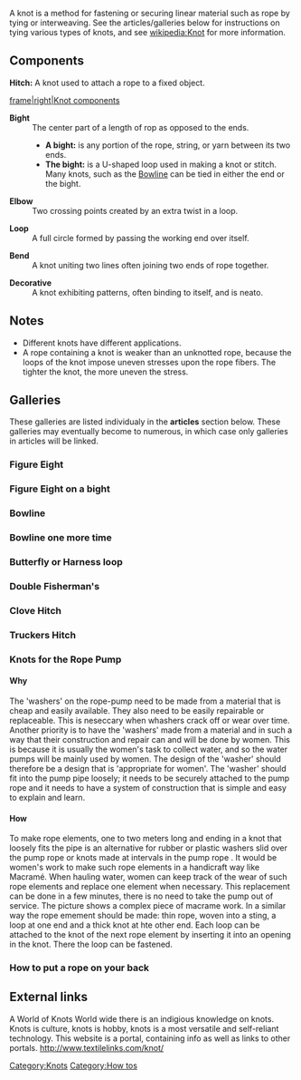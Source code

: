 {{Offline content bundle}}
A knot is a method for fastening or securing linear material such as rope by tying or interweaving.  See the articles/galleries below for instructions on tying various types of knots, and see [[wikipedia:Knot]] for more information.

==Components==
;'''Hitch:''' A knot used to attach a rope to a fixed object.

[[image:BightLoopElbow.jpg|frame|right|Knot components]]
;'''Bight''' 
:The center part of a length of rop as opposed to the ends.
:*'''A bight:''' is any portion of the rope, string, or yarn between its two ends.
:*'''The bight:''' is a U-shaped loop used in making a knot or stitch.  Many knots, such as the [[Bowline]] can be tied in either the end or the bight.

;'''Elbow''' 
:Two crossing points created by an extra twist in a loop.

;'''Loop''' 
:A full circle formed by passing the working end over itself.

;'''Bend''' 
:A knot uniting two lines often joining two ends of rope together.

;'''Decorative''' 
:A knot exhibiting patterns, often binding to itself, and is neato.

==Notes==
*Different knots have different applications.
*A rope containing a knot is weaker than an unknotted rope, because the loops of the knot impose uneven stresses upon the rope fibers. The tighter the knot, the more uneven the stress.

==Galleries==
These galleries are listed individualy in the '''articles''' section below.  These galleries may eventually become to numerous, in which case only galleries in articles will be linked.  

{{Template:Putincategory}}

===Figure Eight===
{{Gallery
|width=180
|height=135
|lines=0
|Image:DSCF0001.jpg|
|Image:DSCF0002.jpg|
|Image:DSCF0003.jpg|
|Image:DSCF0004.jpg|
|Image:DSCF0005.jpg|
|Image:DSCF0006.jpg|
|Image:DSCF0007.jpg|
|Image:DSCF0008.jpg|
|Image:DSCF0009.jpg|
|Image:DSCF0010.jpg|
}}

===Figure Eight on a bight===
{{Gallery
|width=180
|height=135
|lines=0
|Image:DSCF0011.jpg|
|Image:DSCF0012.jpg|
|Image:DSCF0013.jpg|
|Image:DSCF0014.jpg|
|Image:DSCF0015.jpg|
|Image:DSCF0016.jpg|
}}

===Bowline===
{{Gallery
|width=180
|height=135
|lines=0
|Image:DSCF0017.jpg|
|Image:DSCF0018.jpg|
|Image:DSCF0019.jpg|
|Image:DSCF0020.jpg|
|Image:DSCF0021.jpg|
|Image:DSCF0022.jpg|
}}

===Bowline one more time===
{{Gallery
|width=180
|height=135
|lines=0
|Image:DSCF0023.jpg|
|Image:DSCF0025.jpg|
|Image:DSCF0027.jpg|
|Image:DSCF0028.jpg|
|Image:DSCF0029.jpg|
}}
===Butterfly or Harness loop===
{{Gallery
|width=180
|height=135
|lines=0
|Image:DSCF0030.jpg|
|Image:DSCF0031.jpg|
|Image:DSCF0032.jpg|
|Image:DSCF0033.jpg|
|Image:DSCF0034.jpg|
|Image:DSCF0035.jpg|
}}
===Double Fisherman's===
{{Gallery
|width=180
|height=135
|lines=0
|Image:Picture 001.jpg|
|Image:Picture 002.jpg|
|Image:Picture 003.jpg|
|Image:Picture 004.jpg|
|Image:Picture 005.jpg|
|Image:Picture 006.jpg|
|Image:Picture 007.jpg|
|Image:Picture 008.jpg|
|Image:Picture 009.jpg|
|Image:Picture 010.jpg|
|Image:Picture 011.jpg|
|Image:Picture 012.jpg|
|Image:Picture 013.jpg|
|Image:Picture 014.jpg|
|Image:Picture 015.jpg|
}}
===Clove Hitch===
{{Gallery
|width=180
|height=135
|lines=0
|Image:Picture 016.jpg|
|Image:Picture 017.jpg|
|Image:Picture 018.jpg|
|Image:Picture 019.jpg|
|Image:Picture 020.jpg|
|Image:Picture 021.jpg|
}}
===Truckers Hitch===
{{Gallery
|width=180
|height=135
|lines=0
|Image:Picture 022.jpg|
|Image:Picture 023.jpg|
|Image:Picture 024.jpg|
|Image:Picture 025.jpg|
|Image:Picture 026.jpg|
|Image:Picture 027.jpg|
|Image:Picture 028.jpg|
|Image:Picture 030.jpg|
|Image:Picture 031.jpg|
}}

===Knots for the Rope Pump===
====Why====

The 'washers' on the rope-pump need to be made from a material that is
cheap and easily available. They also need to be easily repairable or replaceable.
This is neseccary when whashers crack off or wear over time.
Another priority is to have the 'washers' made from a material and in such a way that
their construction and repair can and will be done by women. This is because it is usually
the women's task to collect water, and so the water pumps will be mainly used by women. 
The design of the 'washer' should therefore be a design that is 'appropriate for women'.
The 'washer' should fit into the pump pipe loosely; it needs to be securely attached to the 
pump rope and it needs to have a system of construction that is simple and easy to explain and learn.

====How====

To make rope elements, one to two meters long and ending in a knot that loosely fits the pipe 
is an alternative for rubber or plastic washers slid over the pump rope or knots made at intervals 
in the pump rope . It would be women's work to make such rope elements in a handicraft way like 
Macramé. When hauling water, women can keep track of the wear of such rope elements and replace 
one element when necessary. This replacement can be done in a few minutes, there is no need to 
take the pump out of service.
The picture shows a complex piece of macrame work. In a similar way the rope emement should 
be made: thin rope, woven into a sting, a loop at one end and a thick knot at hte other end. 
Each loop can be attached to the knot of the next rope element by inserting it into an opening in the knot. 
There the loop can be fastened.

{{Gallery
|width=180
|height=135
|lines=0
|Image:D021_GuatamalKnot250.gif|
|Image:Knot10.gif|
}}

===How to put a rope on your back===
{{Gallery
|width=180
|height=135
|lines=0
|Image:Picture 032.jpg|
|Image:Picture 033.jpg|
|Image:Picture 034.jpg|
|Image:Picture 035.jpg|
|Image:Picture 036.jpg|
|Image:Picture 037.jpg|
|Image:Picture 038.jpg|
|Image:Picture 039.jpg|
|Image:Picture 040.jpg|
|Image:Picture 041.jpg|
|Image:Picture 042.jpg|
|Image:Picture 043.jpg|
|Image:Picture 044.jpg|
|Image:Picture 045.jpg|
}}

== External links ==

A World of Knots
World wide there is an indigious knowledge on knots. Knots is culture, knots is hobby, knots is a most versatile and self-reliant technology. 
This website is a portal, containing info as well as links to other portals. 
http://www.textilelinks.com/knot/

[[Category:Knots]]
[[Category:How tos]]
